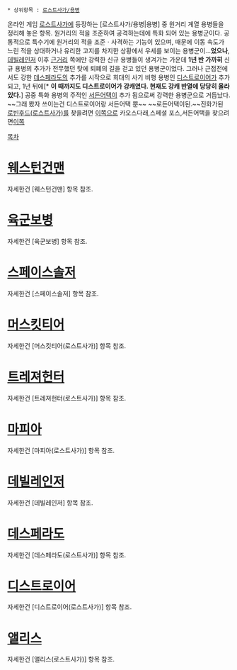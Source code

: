  * 상위항목 : [[로스트사가/용병]]

온라인 게임 [[로스트사가]]에 등장하는 [로스트사가/용병|용병] 중 원거리 계열 용병들을 정리해 놓은 항목.
원거리의 적을 조준하여 공격하는데에 특화 되어 있는 용병군이다. 공통적으로 특수기에 원거리의 적을 조준ㆍ사격하는 기능이 있으며, 때문에 이동 속도가 느린 적을 상대하거나 유리한 고지를 차지한 상황에서 우세를 보이는 용병군이...'''었으나''', [[데빌레인저]] 이후 [[로스트사가/용병/근거리|근거리]] 쪽에만 강력한 신규 용병들이 생겨가는 가운데 '''1년 반 가까히''' 신규 용병의 추가가 전무했던 탓에 퇴폐의 길을 걷고 있던 용병군이었다. 그러나 근접전에서도 강한 [[데스페라도(로스트사가)|데스페라도]]의 추가를 시작으로 희대의 사기 비행 용병인 [[디스트로이어(로스트사가)|디스트로이어]]가 추가 되고, 1년 뒤에[* '''이 때까지도 디스트로이어가 강캐였다. 현재도 강캐 반열에 당당히 올라 있다.'''] 공중 특화 용병의 주적인 [[서든어택(로스트사가)|서든어택]]이 추가 됨으로써 강력한 용병군으로 거듭났다. ~~그래 봤자 쓰이는건 디스트로이어랑 서든어택 뿐~~
~~로든어택이된.~~진화가된 [[로빈후드(로스트사가)]]를 찾을려면 [[로스트사가/용병/진화|이쪽으로]]
카오스다래,스페셜 포스,서든어택을 찾으려면[[로스트사가/용병/프리미엄|이쪽]]

[[목차]]

= [[웨스턴건맨]] =
자세한건 [웨스턴건맨] 항목 참조.

= [[육군보병]] =
자세한건 [육군보병] 항목 참조.

= [[스페이스솔저]] =
자세한건 [스페이스솔저] 항목 참조.

= [[머스킷티어(로스트사가)|머스킷티어]] =
자세한건 [머스킷티어(로스트사가)] 항목 참조.

= [[트레져헌터(로스트사가)|트레져헌터]] =
자세한건 [트레져헌터(로스트사가)] 항목 참조.

= [[마피아(로스트사가)|마피아]] =
자세한건 [마피아(로스트사가)] 항목 참조.

= [[데빌레인저]] =
자세한건 [데빌레인저] 항목 참조.

= [[데스페라도(로스트사가)|데스페라도]] =
자세한건 [데스페라도(로스트사가)] 항목 참조.

= [[디스트로이어(로스트사가)|디스트로이어]] =
자세한건 [디스트로이어(로스트사가)] 항목 참조.

= [[앨리스(로스트사가)|앨리스]] =
자세한건 [앨리스(로스트사가)] 항목 참조.
